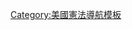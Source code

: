 {{Navbox
|name = US10thAmendment
|title = [[美國憲法第十修正案]]判例法
|listclass = hlist
|selected  = {{{1|}}}
|state     = {{{state|uncollapsed}}}

|group1 = 強制參與或指揮
|list1 = 
* ''[[Hunter v. City of Pittsburgh]]'' (1907)
* ''[[Hammer v. Dagenhart]]'' (1918)
* ''[[Missouri v. Holland]]'' (1920)
* ''[[United States v. Butler]]'' (1936)
* ''[[Ashwander v. Tennessee Valley Authority]]'' (1936)
* ''[[Helvering v. Davis]]'' (1937)
* ''[[Steward Machine Co. v. Davis]]'' (1937)
* ''[[South Dakota v. Dole]]'' (1987)
* ''[[New York v. United States]]'' (1992)
* ''[[Printz v. United States]]'' (1997)
* ''[[Massachusetts v. United States Department of Health and Human Services]]'' (2012)
* ''Bond v. United States'' (''[[Bond v. United States (2011)|2011]]''
*''[[Bond v. United States (2014)|2014]]'')
* ''[[Murphy v. National Collegiate Athletic Association]]'' (2018, previously ''Christie v. National Collegiate Athletic Association'')

|group2 = 商業條款
|list2 = 
* ''[[Gibbons v. Ogden]]'' (1824)
* ''[[Passenger Cases|Smith v. Turner and Norris v. Boston]]'' (1849)
* ''[[Paul v. Virginia]]'' (1869)
* ''[[Kidd v. Pearson]]'' (1888)
* ''[[In re Debs]]'' (1895)
* ''[[Champion v. Ames]]'' (1903)
* ''[[Southern Railway Co. v. United States]]'' (1911)
* ''[[Houston East & West Texas Railway Co. v. United States]]'' (1914)
* ''[[Board of Trade of City of Chicago v. Olsen]]'' (1923)
* ''[[Panama Refining Co. v. Ryan]]'' (1935)
* ''[[A.L.A. Schechter Poultry Corp. v. United States]]'' (1935)
* ''[[Carter v. Carter Coal Co.]]'' (1936)
* ''[[NLRB v. Jones & Laughlin Steel Corp.]]'' (1937)
* ''[[United States v. Carolene Products Co.]]'' (1938)
* ''[[McGoldrick v. Berwind-White Coal Mining Co.]]'' (1940)
* ''[[United States v. Darby Lumber Co.]]'' (1941)
* ''[[Wickard v. Filburn]]'' (1942)
* ''[[United States v. South-Eastern Underwriters Ass'n|United States v. South-Eastern Underwriters Association]]'' (1944)
* ''[[North American Co. v. SEC]]'' (1946)
* ''[[H.P. Hood & Sons v. Du Mond]]'' (1949)
* ''[[Boynton v. Virginia]]'' (1960)
* ''[[Heart of Atlanta Motel, Inc. v. United States]]'' (1964)
* ''[[Katzenbach v. McClung]]'' (1964)
* ''[[National League of Cities v. Usery]]'' (1976)
* ''[[Complete Auto Transit, Inc. v. Brady]]'' (1977)
* ''[[Commonwealth Edison Co. v. Montana]]'' (1981)
* ''[[Garcia v. San Antonio Metropolitan Transit Authority]]'' (1985)
* ''[[South Carolina v. Baker]]'' (1988)
* ''[[Pennsylvania v. Union Gas Co.]]'' (1989)
* ''[[United States v. Lopez]]'' (1995)
* ''[[United States v. Rybar]]'' (1996)
* ''[[Reno v. Condon]]'' (2000)
* ''[[United States v. Locke]]'' (2000)
* ''[[United States v. Morrison]]'' (2000)
* ''[[Solid Waste Agency of Northern Cook County v. Army Corps of Engineers|SWANCC v. Army Corps of Engineers]]'' (2001)
* ''[[United States v. Stewart (2003)|United States v. Stewart]]'' (2003)
* ''[[Gonzalez v. Raich]]'' (2005, previously ''Ashcroft v. Raich'')
* ''[[全国独立企业联盟诉西贝利厄斯案]]'' (2012)
* ''[[Taylor v. United States (2016)|Taylor v. United States]]'' (2016)
}}<noinclude>
{{collapsible option}}
[[Category:美國憲法導航模板]]
</noinclude>